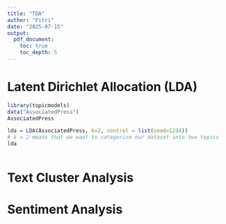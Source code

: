 ```yaml
---
title: "TDA"
author: "Fitri"
date: "2025-07-15"
output: 
  pdf_document: 
    toc: true
    toc_depth: 5
---
```


# Latent Dirichlet Allocation (LDA)

```r
library(topicmodels)
data("AssociatedPress")
AssociatedPress
```

```r
lda = LDA(AssociatedPress, k=2, control = list(seed=1234))
# k = 2 means that we want to categorize our dataset into two topics
lda
```

```r

```

# Text Cluster Analysis

# Sentiment Analysis
